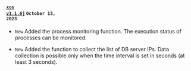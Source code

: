 #### <code class='changelog-service'><a href="../release-notes/db/xos-1_1_6j">xos v1.1.6j</a></code> <code class='changelog-date'>October 13, 2023</code>

- <code class="New">New</code> Added the process monitoring function. The execution status of processes can be monitored.

- <code class="New">New</code> Added the function to collect the list of DB server IPs. Data collection is possible only when the time interval is set in seconds (at least 3 seconds).

